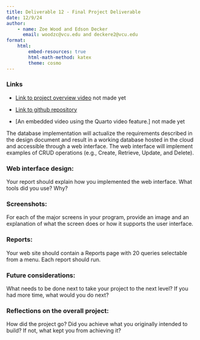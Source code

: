 ```yaml
---
title: Deliverable 12 - Final Project Deliverable
date: 12/9/24
author:
    - name: Zoe Wood and Edson Decker
      email: woodzc@vcu.edu and deckere2@vcu.edu
format:
    html:
        embed-resources: true
        html-math-method: katex
        theme: cosmo
---
```


### Links
* [Link to project overview video]() not made yet

* [Link to github repository](https://github.com/zcwood/cmsc408deliverable12.git)

* [An embedded video using the Quarto video feature.] not made yet 


The database implementation will actualize the requirements described in the design document and result in a working database hosted in the cloud and accessible through a web interface.  The web interface will implement examples of CRUD operations (e.g., Create, Retrieve, Update, and Delete).


### Web interface design: 
Your report should explain how you implemented the web interface.  What tools did you use?  Why?

### Screenshots: 
For each of the major screens in your program, provide an image and an explanation of what the screen does or how it supports the user interface.

### Reports: 
Your web site should contain a Reports page with 20 queries selectable from a menu.  Each report should run.

### Future considerations:
 What needs to be done next to take your project to the next level? If you had more time, what would you do next?

### Reflections on the overall project: 
How did the project go? Did you achieve what you originally intended to build? If not, what kept you from achieving it?
